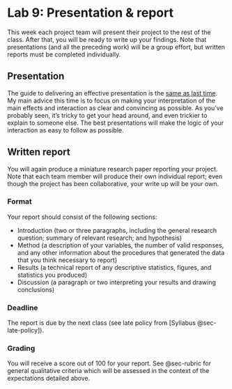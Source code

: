 # Lab 9: Presentation & report {.unnumbered}

This week each project team will present their project to the rest of the class. After that, you will be ready to write up your findings. Note that presentations (and all the preceding work) will be a group effort, but written reports must be completed individually.


## Presentation 

The guide to delivering an effective presentation is the [same as last time](lab-5.qmd). My main advice this time is to focus on making your interpretation of the main effects and interaction as clear and convincing as possible. As you've probably seen, it's tricky to get your head around, and even trickier to explain to someone else. The best presentations will make the logic of your interaction as easy to follow as possible.


## Written report {#sec-report}

You will again produce a miniature research paper reporting your project. Note that each team member will produce their own individual report; even though the project has been collaborative, your write up will be your own.

### Format

Your report should consist of the following sections:

- Introduction (two or three paragraphs, including the general research question; summary of relevant research; and hypothesis)
- Method (a description of your variables, the number of valid responses, and any other information about the procedures that generated the data that you think necessary to report)
- Results (a technical report of any descriptive statistics, figures, and statistics you produced)
- Discussion (a paragraph or two interpreting your results and drawing conclusions)

### Deadline

The report is due by the next class (see late policy from [Syllabus @sec-late-policy]).

### Grading

You will receive a score out of 100 for your report. See @sec-rubric for general qualitative criteria which will be assessed in the context of the expectations detailed above.
